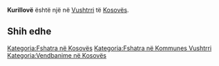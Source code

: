 {{Fshat në 
 | Emri                = Kurillovë
 | EmriAlt                = 
 | NAME_SHORT_FORM=      
 | NAME_GENERIC=      
 | NAME_SORT_NAME_RO=      KURILLOVE
 | FULL_NAME_RO = Kurillovë
 | FULL_NAME_ND_RO=Kurillove
 | SORT_NAME_RG=KURILLOVE
 | FULL_NAME_RG=Kurillovë
 | FULL_NAME_ND_RG=Kurillove
 | SRP_NAME_SHORT_FORM=      
 | SRP_NAME_GENERIC=      
 | SRP_NAME_SORT_NAME_RO=      
 | SRP_FULL_NAME_RO = 
 | SRP_FULL_NAME_ND_RO=
 | SRP_SORT_NAME_RG=
 | SRP_FULL_NAME_RG=
 | SRP_FULL_NAME_ND_RG=
 | Emri (Rasa dhanore) = 
 | Figura              = 
 | Shteti              = Kosovo
 | Komuna              = Vushtrri
 | Kodi postar         = 
 | Sipërfaqja          = 

 | Popullsia           = 

 | Regj. i popullsisë  = 
 | Dend. e popullsisë  = 
 | Faqja zyrtare       = 
 <!--- Koordinatat ----> 
 | Gjerësia            = 42.915305
 | Gjatësia            = 21.035328
 | Lartësia            = 
}}
'''Kurillovë''' është një [[]] në [[Vushtrri]] të [[Kosovës]].

<!-- == Gjeografia == -->
<!-- == Historia == -->
<!-- == Demografia == -->
== Shih edhe ==
{{Komuna Vushtrri}}
{{Kosovo-Administrata-Cung}}

[[Kategoria:Fshatra në Kosovës]]
[[Kategoria:Fshatra në Kommunes Vushtrri]]
[[Kategoria:Vendbanime në Kosovës]]